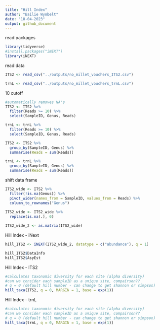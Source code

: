 ```yaml
---
title: "Hill Index"
author: "Bailie Wynbelt"
date: "18-04-2023"
output: github_document
---
```

read packages
```r
library(tidyverse)
#install.packages("iNEXT")
library(iNEXT)
```

read data
```r
ITS2 <- read_csv("../outputs/no_millet_vouchers_ITS2.csv")

trnL <- read_csv("../outputs/no_millet_vouchers_trnL.csv")
```

10 cutoff 
```r
#automatically removes NA's
ITS2 <- ITS2 %>% 
  filter(Reads >= 10) %>% 
  select(SampleID, Genus, Reads)

trnL <- trnL %>% 
  filter(Reads >= 10) %>% 
  select(SampleID, Genus, Reads)

ITS2 <- ITS2 %>% 
  group_by(SampleID, Genus) %>% 
  summarise(Reads = sum(Reads))

trnL <- trnL %>% 
  group_by(SampleID, Genus) %>% 
  summarise(Reads = sum(Reads))

```

shift data frame
```r
ITS2_wide <- ITS2 %>% 
  filter(!is.na(Genus)) %>% 
  pivot_wider(names_from = SampleID, values_from = Reads) %>% 
  column_to_rownames("Genus")
    
ITS2_wide <- ITS2_wide %>% 
  replace(is.na(.), 0)

ITS2_wide_2 <- as.matrix(ITS2_wide)
```

Hill Index - iNext
```r
hill_ITS2 <- iNEXT(ITS2_wide_2, datatype = c("abundance"), q = 1)
```

```r
hill_ITS2$DataInfo
hill_ITS2$AsyEst
```

Hill Index - ITS2
```r
#calculates taxonomic diversity for each site (alpha diversity)
#can we consider each sampleID as a unique site, compairson??
# q = 0 (default hill number - can change to get shannon or simpson)
hill_taxa(ITS2, q = 0, MARGIN = 1, base = exp(1))
```

Hill Index - trnL
```r
#calculates taxonomic diversity for each site (alpha diversity)
#can we consider each sampleID as a unique site, compairson??
# q = 0 (default hill number - can change to get shannon or simpson)
hill_taxa(trnL, q = 0, MARGIN = 1, base = exp(1))
```

